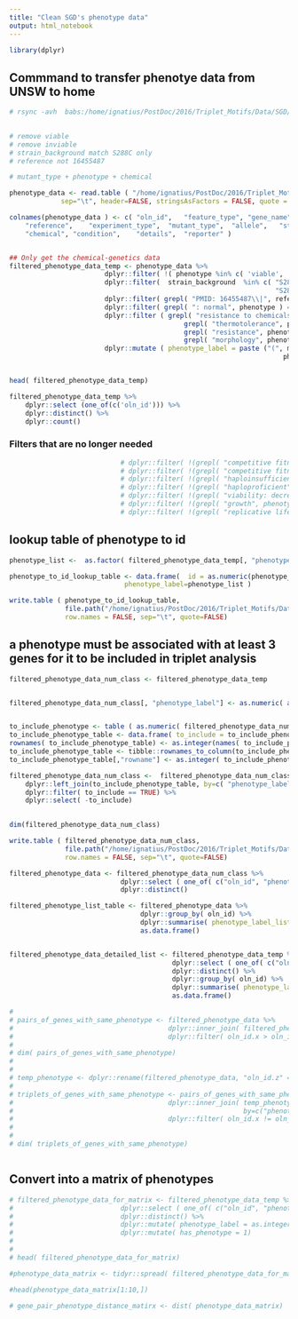 ```yaml
---
title: "Clean SGD's phenotype data"
output: html_notebook
---
```


```r
library(dplyr)

```

## Commmand to transfer phenotye data from UNSW to home
```r
# rsync -avh  babs:/home/ignatius/PostDoc/2016/Triplet_Motifs/Data/SGD/Phenotype_20171201         /home/ignatius/PostDoc/2016/Triplet_Motifs/Data/SGD
 
```

```r

# remove viable
# remove inviable
# strain_background match S288C only
# reference not 16455487

# mutant_type + phenotype + chemical 

phenotype_data <- read.table ( "/home/ignatius/PostDoc/2016/Triplet_Motifs/Data/SGD/Phenotype_20171201/phenotype_data.tab", 
			 sep="\t", header=FALSE, stringsAsFactors = FALSE, quote = "", comment.char="")

colnames(phenotype_data ) <- c( "oln_id",	"feature_type",	"gene_name",	"sgd_id",	
	"reference",	"experiment_type",	"mutant_type",	"allele",	"strain_background",	"phenotype"	,
	"chemical",	"condition",	"details",	"reporter" )


## Only get the chemical-genetics data 
filtered_phenotype_data_temp <- phenotype_data %>%
						dplyr::filter( !( phenotype %in% c( 'viable', 'inviable' ) ) ) %>%
						dplyr::filter(  strain_background  %in% c( "S288C", "S288C (BY4742)", 
																   "S288C (BY4743)", "S288C (BY4741)") ) %>% 
						dplyr::filter( grepl( "PMID: 16455487\\|", reference ) == FALSE ) %>% # Sopko overexpression dataset is excluded here
						dplyr::filter( grepl( ": normal", phenotype ) == FALSE ) %>%  ## avoid any normal phenotype
						dplyr::filter ( grepl( "resistance to chemicals", phenotype ) == TRUE |
											grepl( "thermotolerance", phenotype) == TRUE |
											grepl( "resistance", phenotype) == TRUE |
											grepl( "morphology", phenotype) == TRUE) %>%
 						dplyr::mutate ( phenotype_label = paste ("(", mutant_type, ", ",
																	 phenotype, ", ", chemical, ")", sep=""  ))


head( filtered_phenotype_data_temp)

filtered_phenotype_data_temp %>% 
	dplyr::select (one_of(c('oln_id'))) %>% 
	dplyr::distinct() %>% 
	dplyr::count()


```

### Filters that are no longer needed
```r
							# dplyr::filter( !(grepl( "competitive fitness: decreased", phenotype ) == TRUE &  chemical==" ")  ) %>%
							# dplyr::filter( !(grepl( "competitive fitness: increaseed", phenotype ) == TRUE &  chemical==" ")  ) %>%
							# dplyr::filter( !(grepl( "haploinsufficient", phenotype ) == TRUE &  chemical==" " )  ) %>%
							# dplyr::filter( !(grepl( "haploproficient", phenotype ) == TRUE  &  chemical==" " ) ) %>%
							# dplyr::filter( !(grepl( "viability: decreased", phenotype ) == TRUE  &  chemical==" " ) ) %>%
							# dplyr::filter( !(grepl( "growth", phenotype ) == TRUE  &  chemical==" " ) ) %>%
							# dplyr::filter( !(grepl( "replicative lifespan: decreased", phenotype ) == TRUE  &  chemical==" " ) ) %>%
```

## lookup table of phenotype to id
```r

phenotype_list <-  as.factor( filtered_phenotype_data_temp[, "phenotype_label"])

phenotype_to_id_lookup_table <- data.frame(  id = as.numeric(phenotype_list), 
							 phenotype_label=phenotype_list ) 

write.table ( phenotype_to_id_lookup_table,
			  file.path("/home/ignatius/PostDoc/2016/Triplet_Motifs/Data/SGD/Phenotype_20171201/phenotype_to_id_lookup_table.tab"),
			  row.names = FALSE, sep="\t", quote=FALSE)

```

## a phenotype must be associated with at least 3 genes for it to be included in triplet analysis
```r

filtered_phenotype_data_num_class <- filtered_phenotype_data_temp


filtered_phenotype_data_num_class[, "phenotype_label"] <- as.numeric( as.factor(filtered_phenotype_data_num_class[, "phenotype_label"])  )


to_include_phenotype <- table ( as.numeric( filtered_phenotype_data_num_class[, "phenotype_label"] )  ) > 2 
to_include_phenotype_table <- data.frame( to_include = to_include_phenotype)
rownames( to_include_phenotype_table) <- as.integer(names( to_include_phenotype))
to_include_phenotype_table <- tibble::rownames_to_column(to_include_phenotype_table)
to_include_phenotype_table[,"rowname"] <- as.integer( to_include_phenotype_table[,"rowname"] )

filtered_phenotype_data_num_class <-  filtered_phenotype_data_num_class %>%
	dplyr::left_join(to_include_phenotype_table, by=c( "phenotype_label" = "rowname")) %>%
	dplyr::filter( to_include == TRUE) %>%
	dplyr::select( -to_include)

 							
dim(filtered_phenotype_data_num_class)

write.table ( filtered_phenotype_data_num_class,
			  file.path("/home/ignatius/PostDoc/2016/Triplet_Motifs/Data/SGD/Phenotype_20171201/filtered_phenotype_data_num_class.tab"),
			  row.names = FALSE, sep="\t", quote=FALSE)
```

```r
filtered_phenotype_data <- filtered_phenotype_data_num_class %>%
							dplyr::select ( one_of( c("oln_id", "phenotype_label"))) %>%
							dplyr::distinct()

filtered_phenotype_list_table <- filtered_phenotype_data %>%
								 dplyr::group_by( oln_id) %>%
								 dplyr::summarise( phenotype_label_list=list(phenotype_label)  ) %>%
								 as.data.frame()


filtered_phenotype_data_detailed_list <- filtered_phenotype_data_temp %>%
										 dplyr::select ( one_of( c("oln_id", "phenotype_label"))) %>%
										 dplyr::distinct() %>%
								 		 dplyr::group_by( oln_id) %>%
								 		 dplyr::summarise( phenotype_label_list=list(phenotype_label)  ) %>%
								 		 as.data.frame()


```

```r
# 
# pairs_of_genes_with_same_phenotype <- filtered_phenotype_data %>%
# 										dplyr::inner_join( filtered_phenotype_data, by=c("phenotype_label"= "phenotype_label")) %>%
# 										dplyr::filter( oln_id.x > oln_id.y) 
# 
# dim( pairs_of_genes_with_same_phenotype)
# 
# 
# temp_phenotype <- dplyr::rename(filtered_phenotype_data, "oln_id.z" = "oln_id" )
# 
# triplets_of_genes_with_same_phenotype	<- pairs_of_genes_with_same_phenotype	%>%
# 										dplyr::inner_join( temp_phenotype, 
# 														   by=c("phenotype_label"= "phenotype_label")) %>%
# 										dplyr::filter( oln_id.x != oln_id.z & oln_id.y != oln_id.z )
# 
# 
# dim( triplets_of_genes_with_same_phenotype)



```


## Convert into a matrix of phenotypes
```r

# filtered_phenotype_data_for_matrix <- filtered_phenotype_data_temp %>%
# 							dplyr::select ( one_of( c("oln_id", "phenotype_label"))) %>%
# 							dplyr::distinct() %>%
# 							dplyr::mutate( phenotype_label = as.integer(as.factor(phenotype_label))) %>%
# 							dplyr::mutate( has_phenotype = 1)
# 
# 
# head( filtered_phenotype_data_for_matrix)

#phenotype_data_matrix <- tidyr::spread( filtered_phenotype_data_for_matrix, key =phenotype_label, value=has_phenotype, fill=0)

#head(phenotype_data_matrix[1:10,])

# gene_pair_phenotype_distance_matirx <- dist( phenotype_data_matrix)

```
